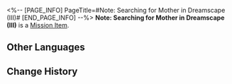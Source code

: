 <%-- [PAGE_INFO]
PageTitle=#Note: Searching for Mother in Dreamscape (III)#
[END_PAGE_INFO] --%>
{{Item Infobox
|id          = 140427
|image       = Item Note- Searching for Mother in Dreamscape (III).png
|type        = Mission Item
|invCategory = Missions
|rarity      = 3
|effect      = 
|description = Once more, you cross paths with the father and daughter at the Dream's Edge. They have yet to find Charlotte, however, they have discovered that Penacony's finest artists frequently assemble at The Reverie in the Dreamscape. Although the hotel in the Dreamscape is presently undergoing renovations, their determination remains unwavering as they plan to proceed there...
}}
'''Note: Searching for Mother in Dreamscape (III)''' is a [[Mission Item]].

==Other Languages==
{{Other Languages
|en   = Note: Searching for Mother in Dreamscape (III)
|zhs  = 笔记：梦境寻母记•三
|zht  = 筆記：夢境尋母記•三
|ja   = ノート：夢境での母探し・3
|ko   = 노트: 꿈세계에서 엄마를 찾아•3
|es   = Nota: Buscando a mamá en el paisaje onírico III
|fr   = Note&nbsp;: À la recherche d'une mère dans le Pays des rêves&nbsp;(III)
|ru   = Записка: В поисках матери в Мире грёз III
|th   = บันทึก: การตามหาแม่ในแดนฝัน 3
|vi   = Ghi chú: Tìm Mẹ Trong Mơ - 3
|de   = Notiz: Suche nach der Mutter in der Traumlandschaft (III)
|id   = Catatan: Mencari Ibu di Dunia Mimpi 3
|pt   = Anotação: Procurando por Minha Mãe no Mundonírico (III)
}}

==Change History==
{{Change History|2.0}}